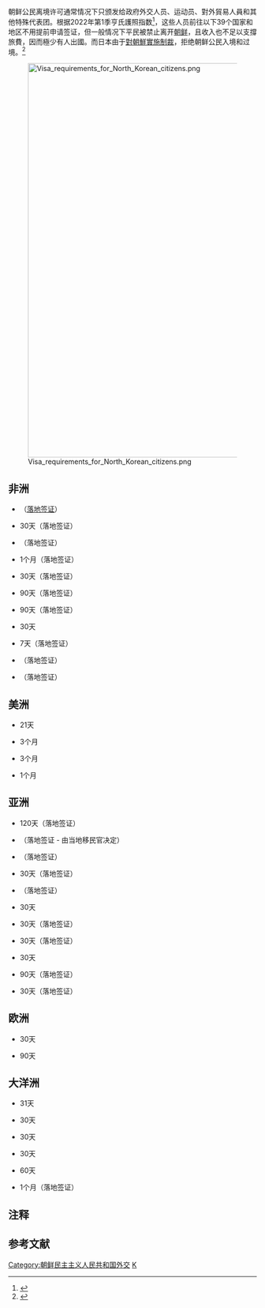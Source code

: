 {{noteTA
|1=zh-hans:朝鲜; zh-hant:北韓;
|2=zh-hans:朝鲜民主主义人民共和国; zh-hant:朝鮮民主主義人民共和國;
|3=zh-hans:韩国;zh-hant:南韓;
}}
{{Refimprove|date=2013年5月}}
朝鲜公民离境许可通常情况下只颁发给政府外交人员、运动员、對外貿易人員和其他特殊代表团。根据2022年第1季亨氏護照指数<ref>{{cite web|title=The Henley Passport Index: Q1 2022 Global Ranking|url=https://www.henleyglobal.com/storage/app/media/HENLEY_PASSPORT_INDEX_FACTSHEET_2022_Q1_211221_1.pdf|publisher=Henley & Partners|accessdate=2022-03-11|dead-url=no}}</ref>，这些人员前往以下39个国家和地区不用提前申请签证，但一般情况下平民被禁止离开[[朝鲜|朝鲜]]，且收入也不足以支撐旅費，因而極少有人出國。而日本由于[[对朝鲜的制裁#日本的制裁|對朝鮮實施制裁]]，拒绝朝鲜公民入境和过境。<ref>{{cite web|url=https://www.japantimes.co.jp/news/2016/02/10/national/politics-diplomacy/japan-reimposes-ban-on-visits-by-north-korean-nationals-and-ships/|title=Japan reimposes ban on visits by North Korean nationals and ships|first=Reiji|last=Yoshida|date=10 February 2016|website=Japantimes.co.jp|accessdate=19 October 2017|archive-date=2021-03-08|archive-url=https://web.archive.org/web/20210308111149/https://www.japantimes.co.jp/news/2016/02/10/national/politics-diplomacy/japan-reimposes-ban-on-visits-by-north-korean-nationals-and-ships/|dead-url=no}}</ref>

[[File:Visa_requirements_for_North_Korean_citizens.png|798x798px]]

==非洲==
*{{BDI}} （[[落地签证|落地签证]]）
*{{CPV}} 30天（落地签证）
*{{COM}} （落地签证）
*{{DJI}} 1个月（落地签证）
*{{EGY}} 30天（落地签证）
*{{ETH}} 90天（落地签证）
*{{MDG}} 90天（落地签证）
*{{SYC}} 30天
*{{TGO}} 7天（落地签证）
*{{UGA}} （落地签证）
*{{ZMB}} （落地签证）

==美洲==
*{{DMA}} 21天
*{{GUY}} 3个月
*{{HTI}} 3个月
*{{VCT}} 1个月

==亚洲==
*{{ARM}} 120天（落地签证）
*{{GEO}} （落地签证 - 由当地移民官决定）
*{{IRN}} （落地签证）
*{{KHM}} 30天（落地签证）
*{{JOR}} （落地签证）
*{{KGZ}} 30天
*{{LAO}} 30天（落地签证）
*{{MAC}} 30天（落地签证）
*{{MDV}} 30天
*{{NPL}} 90天（落地签证）
*{{TLS}} 30天（落地签证）

==欧洲==
*{{BLR}} 30天
*{{flag|Kosovo}} 90天

==大洋洲==
*{{COK}} 31天
*{{FSM}} 30天
*{{NIU}} 30天
*{{PLW}} 30天
*{{PNG}} 60天
*{{TUV}} 1个月（落地签证）

== 注释 ==
{{Notefoot}}

== 参考文献 ==
{{Reflist}}

{{各國簽證要求}}


[[Category:朝鲜民主主义人民共和国外交|Category:朝鲜民主主义人民共和国外交]]
[[Category:各国公民签证要求|K]]